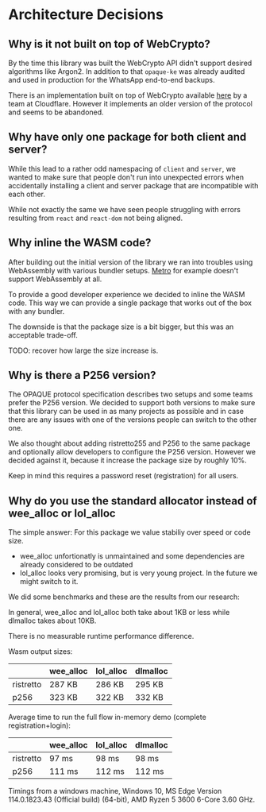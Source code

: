 # Architecture Decisions

## Why is it not built on top of WebCrypto?

By the time this library was built the WebCrypto API didn't support desired algorithms like Argon2. In addition to that `opaque-ke` was already audited and used in production for the WhatsApp end-to-end backups.

There is an implementation built on top of WebCrypto available [here](https://github.com/cloudflare/opaque-ts) by a team at Cloudflare. However it implements an older version of the protocol and seems to be abandoned.

## Why have only one package for both client and server?

While this lead to a rather odd namespacing of `client` and `server`, we wanted to make sure that people don't run into unexpected errors when accidentally installing a client and server package that are incompatible with each other.

While not exactly the same we have seen people struggling with errors resulting from `react` and `react-dom` not being aligned.

## Why inline the WASM code?

After building out the initial version of the library we ran into troubles using WebAssembly with various bundler setups. [Metro](https://github.com/facebook/metro) for example doesn't support WebAssembly at all.

To provide a good developer experience we decided to inline the WASM code. This way we can provide a single package that works out of the box with any bundler.

The downside is that the package size is a bit bigger, but this was an acceptable trade-off.

TODO: recover how large the size increase is.

## Why is there a P256 version?

The OPAQUE protocol specification describes two setups and some teams prefer the P256 version. We decided to support both versions to make sure that this library can be used in as many projects as possible and in case there are any issues with one of the versions people can switch to the other one.

We also thought about adding ristretto255 and P256 to the same package and optionally allow developers to configure the P256 version. However we decided against it, because it increase the package size by roughly 10%.

Keep in mind this requires a password reset (registration) for all users.

## Why do you use the standard allocator instead of wee_alloc or lol_alloc

The simple answer: For this package we value stabiliy over speed or code size.

- wee_alloc unfortionatly is unmaintained and some dependencies are already considered to be outdated
- lol_alloc looks very promising, but is very young project. In the future we might switch to it.

We did some benchmarks and these are the results from our research:

In general, wee_alloc and lol_alloc both take about 1KB or less while dlmalloc takes about 10KB.

There is no measurable runtime performance difference.

Wasm output sizes:

|           | wee_alloc | lol_alloc | dlmalloc |
| --------- | --------- | --------- | -------- |
| ristretto | 287 KB    | 286 KB    | 295 KB   |
| p256      | 323 KB    | 322 KB    | 332 KB   |

Average time to run the full flow in-memory demo (complete registration+login):

|           | wee_alloc | lol_alloc | dlmalloc |
| --------- | --------- | --------- | -------- |
| ristretto | 97 ms     | 98 ms     | 98 ms    |
| p256      | 111 ms    | 112 ms    | 112 ms   |

Timings from a windows machine, Windows 10, MS Edge Version 114.0.1823.43 (Official build) (64-bit), AMD Ryzen 5 3600 6-Core 3.60 GHz.

